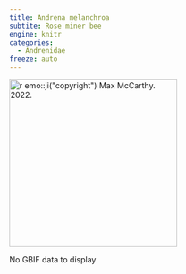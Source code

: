 ```yaml
---
title: Andrena melanchroa
subtite: Rose miner bee
engine: knitr
categories:
  - Andrenidae
freeze: auto
---
```

[![`r emo::ji("copyright")` Max McCarthy. 2022.](https://inaturalist-open-data.s3.amazonaws.com/photos/200997033/large.jpg){height=300}](https://inaturalist.ca/observations/118931071)

No GBIF data to display
